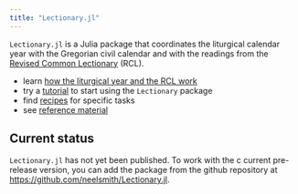 ```yaml
---
title: "Lectionary.jl"
---
```


`Lectionary.jl` is a Julia package that coordinates the liturgical calendar year with the Gregorian civil calendar and with the readings from the [Revised Common Lectionary](https://www.commontexts.org/rcl/) (RCL).

- learn [how the liturgical year and the RCL work](./concepts/) 
- try a [tutorial](./tutorials/) to start using the `Lectionary` package
- find [recipes](./guides/) for specific tasks
- see [reference material](./reference/)

## Current status

`Lectionary.jl` has not yet been published.  To work with the c current pre-release version, you can add the package from the github repository at [https://github.com/neelsmith/Lectionary.jl](https://github.com/neelsmith/Lectionary.jl).
